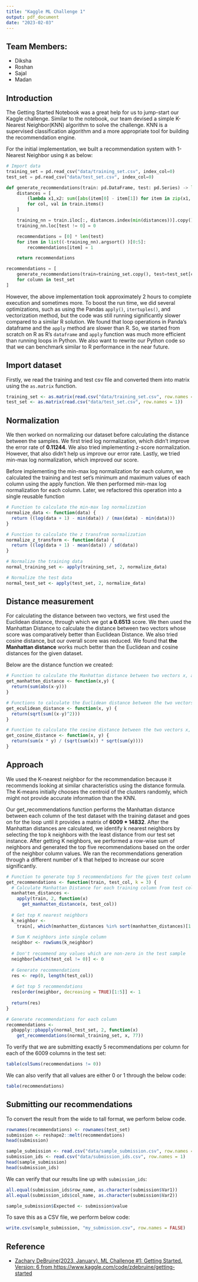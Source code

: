 ```yaml
---
title: "Kaggle ML Challenge 1"
output: pdf_document
date: "2023-02-03"
---
```


## Team Members:

-   Diksha
-   Roshan
-   Sajal
-   Madan

## Introduction

The Getting Started Notebook was a great help for us to jump-start our Kaggle challenge. Similar to the notebook, our team devised a simple K-Nearest Neighbor(KNN) algorithm to solve the challenge. KNN is a supervised classification algorithm and a more appropriate tool for building the recommendation engine.

For the initial implementation, we built a recommendation system with 1-Nearest Neighbor using `R` as below:

``` python
# Import data
training_set = pd.read_csv("data/training_set.csv", index_col=0)
test_set = pd.read_csv("data/test_set.csv", index_col=0)

def generate_recommendations(train: pd.DataFrame, test: pd.Series) -> list:
    distances = [
        (lambda x1,x2: sum([abs(item[0] - item[1]) for item in zip(x1, x2)]) )(val, test)
        for col, val in train.items()
    ]

    training_nn = train.iloc[:, distances.index(min(distances))].copy()
    training_nn.loc[test != 0] = 0

    recommendations = [0] * len(test)
    for item in list((-training_nn).argsort() )[0:5]:
        recommendations[item] = 1

    return recommendations

recommendations = [
    generate_recommendations(train=training_set.copy(), test=test_set[column])
    for column in test_set
]
```

However, the above implementation took approximately 2 hours to complete execution and sometimes more. To boost the run time, we did several optimizations, such as using the Pandas `apply()`, `itertuples()`, and vectorization method, but the code was still running significantly slower compared to a similar R solution. We found that loop operations in Panda's dataframe and the `apply` method are slower than R. So, we started from scratch on R as R's `dataframe` and `apply` function was much more efficient than running loops in Python. We also want to rewrite our Python code so that we can benchmark similar to R performance in the near future.

## Import dataset

Firstly, we read the training and test csv file and converted them into matrix using the `as.matrix` function.

```r
training_set <- as.matrix(read.csv("data/training_set.csv", row.names = 1))
test_set <- as.matrix(read.csv("data/test_set.csv", row.names = 1))
```

## Normalization

We then worked on normalizing our dataset before calculating the distance between the samples. We first tried log normalization, which didn't improve the error rate of **0.11244**. We also tried implementing z-score normalization. However, that also didn't help us improve our error rate. Lastly, we tried min-max log normalization, which improved our score.

Before implementing the min-max log normalization for each column, we calculated the training and test set's minimum and maximum values of each column using the apply function. We then performed min-max log normalization for each column. Later, we refactored this operation into a single reusable function

```r
# Function to calculate the min-max log normalization
normalize_data <- function(data) {
  return ((log(data + 1) - min(data)) / (max(data) - min(data)))
}

# Function to calculate the z transfrom normalization
normalize_z_transform <- function(data) {
  return ((log(data + 1) - mean(data)) / sd(data))
}

# Normalize the training data
normal_training_set <- apply(training_set, 2, normalize_data)

# Normalize the test data
normal_test_set <- apply(test_set, 2, normalize_data)

```

## Distance measurement

For calculating the distance between two vectors, we first used the Euclidean distance, through which we got **a 0.6513** score. We then used the Manhattan Distance to calculate the distance between two vectors whose score was comparatively better than Euclidean Distance. We also tried cosine distance, but our overall score was reduced. We found that **the Manhattan distance** works much better than the Euclidean and cosine distances for the given dataset.

Below are the distance function we created:

```r
# Function to calculate the Manhattan distance between two vectors x, and y
get_manhatten_distance <- function(x,y) {
  return(sum(abs(x-y)))
}

# Functions to calculate the Euclidean distance between the two vectors x, and y
get_eculidean_distance <- function(x, y) {
  return(sqrt(sum((x-y)^2)))
}

# Function to calculate the cosine distance between the two vectors x, and y
get_cosine_distance <- function(x, y) {
  return(sum(x * y) / (sqrt(sum(x)) * sqrt(sum(y))))
}
```

## Approach

We used the K-nearest neighbor for the recommendation because it recommends looking at similar characteristics using the distance formula. The K-means initially chooses the centroid of the clusters randomly, which might not provide accurate information than the KNN.

Our get_recommendations function performs the Manhattan distance between each column of the test dataset with the training dataset and goes on for the loop until it provides a matrix of **6009 \* 14832**. After the Manhattan distances are calculated, we identify k nearest neighbors by selecting the top k neighbors with the least distance from our test set instance. After getting K neighbors, we performed a row-wise sum of neighbors and generated the top five recommendations based on the order of the neighbor column values. We ran the recommendations generation through a different number of k that helped to increase our score significantly.

```r
# Function to generate top 5 recommendations for the given test column
get_recommendations <- function(train, test_col, k = 3) {
  # Calculate Manhattan Distance for each training column from test column
  manhatten_distances <-
    apply(train, 2, function(x)
      get_manhatten_distance(x, test_col))
  
  # Get top K nearest neighbors
  k_neighbor <-
    train[, which(manhatten_distances %in% sort(manhatten_distances)[1:k])]
  
  # Sum K neighbors into single column
  neighbor <- rowSums(k_neighbor)
  
  # Don't recommend any values which are non-zero in the test sample
  neighbor[which(test_col != 0)] <- 0
  
  # Generate recommendations
  res <- rep(0, length(test_col))
  
  # Get top 5 recommendations
  res[order(neighbor, decreasing = TRUE)[1:5]] <- 1
  
  return(res)
}

# Generate recommendations for each column
recommendations <-
  pbapply::pbapply(normal_test_set, 2, function(x)
    get_recommendations(normal_training_set, x, 77))

```

To verify that we are submitting exactly 5 recommendations per column for each of the 6009 columns in the test set:

```r
table(colSums(recommendations != 0))
```

We can also verify that all values are either 0 or 1 through the below code:

```r
table(recommendations)
```

## Submitting our recommendations

To convert the result from the wide to tall format, we perform below code.

```r
rownames(recommendations) <- rownames(test_set)
submission <- reshape2::melt(recommendations)
head(submission)
```

```r
sample_submission <- read.csv("data/sample_submission.csv", row.names = 1)
submission_ids <- read.csv("data/submission_ids.csv", row.names = 1)
head(sample_submission)
head(submission_ids)
```

We can verify that our results line up with `submission_ids`:

```r
all.equal(submission_ids$row_name, as.character(submission$Var1))
all.equal(submission_ids$col_name, as.character(submission$Var2))
```

```r
sample_submission$Expected <- submission$value
```

To save this as a CSV file, we perform below code:

```r
write.csv(sample_submission, "my_submission.csv", row.names = FALSE)
```

## Reference

-   [Zachary DeBruine(2023, January). ML Challenge #1: Getting Started. Version: 6 from https://www.kaggle.com/code/zdebruine/getting-started](https://www.kaggle.com/code/zdebruine/getting-started)
